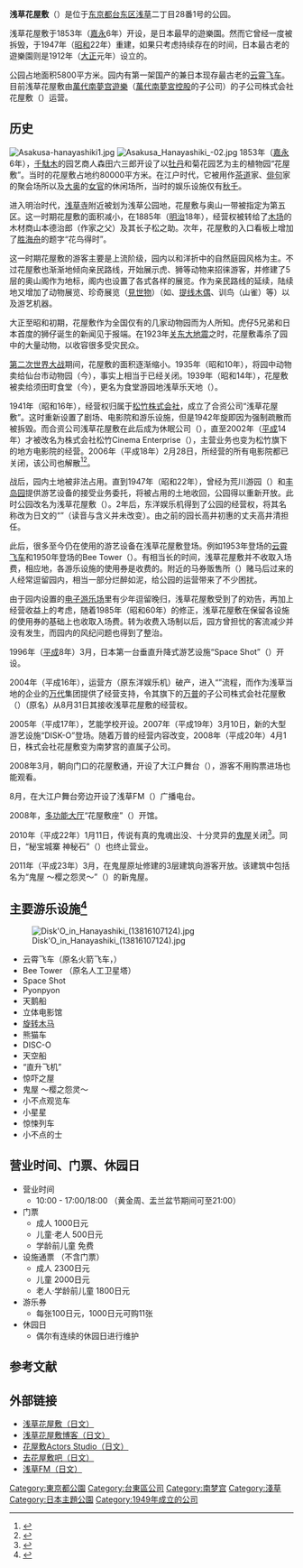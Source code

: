 {{Infobox amusement park
|name             = 浅草花屋敷
|native_name      = 浅草花やしき
|native_name_lang = ja
|logo             = File:Hanayashiki logo.svg
|logo_size        = 250px
|image            = [[File:Asakusa_Hanayashiki_-01.jpg|250px]]
|caption          = 
|resort           = 
|location         = [[日本|日本]]
|location2        = [[东京都|东京都]]
|location3        = [[台东区|台东区]]
|coordinates      = {{coord|35|42|55.66|N|139|47|40.84|E|display=inline,title}}
|theme            = 
|homepage         = [https://web.archive.org/web/20150607064258/http://www.hanayashiki.net/index.html 浅草花屋敷]
|owner            = [[萬代南夢宫遊樂|萬代南夢宫遊樂]]<small>（[[萬代南夢宮控股|萬代南夢宮控股]]）</small>
|operator         = 株式會社花屋敷
|opening_date     = 1949年
|closing_date     =
|previous_names   = 花屋敷<br/>{{lang|ja|花やしき}}
|season           = 全年開放
}}
'''浅草花屋敷'''（{{lang-ja|浅草花やしき}}）是位于[[东京都|东京都]][[台东区|台东区]][[浅草|浅草]]二丁目28番1号的公园。

浅草花屋敷于1853年（[[嘉永_(日本)|嘉永]]6年）开设，是日本最早的遊樂園。然而它曾经一度被拆毁，于1947年（[[昭和|昭和]]22年）重建，如果只考虑持续存在的时间，日本最古老的遊樂園则是1912年（[[大正|大正]]元年）设立的{{link-ja|枚方公园|ひらかたパーク}}。

公园占地面积5800平方米。园内有第一架国产的兼日本现存最古老的[[云霄飞车|云霄飞车]]。目前浅草花屋敷由[[萬代南夢宫遊樂|萬代南夢宫遊樂]]（[[萬代南夢宮控股|萬代南夢宮控股]]的子公司）的子公司株式会社花屋敷（{{lang-ja|株式会社花やしき}}）运营。

==历史==
[[File:Asakusa-hanayashiki1.jpg|thumb]]
[[File:Asakusa_Hanayashiki_-02.jpg|thumb]]
1853年（[[嘉永_(日本)|嘉永]]6年），[[千駄木|千駄木]]的园艺商人森田六三郎开设了以[[牡丹|牡丹]]和菊花园艺为主的植物园“花屋敷”。当时的花屋敷占地约80000平方米。在江户时代，它被用作[[日本茶道|茶道]]家、[[俳句|俳句]]家的聚会场所以及[[大奥|大奥]]的[[女官|女官]]的休闲场所，当时的娱乐设施仅有[[秋千|秋千]]。

进入明治时代，[[浅草寺|浅草寺]]附近被划为浅草公园地，花屋敷与奥山一带被指定为第五区。这一时期花屋敷的面积减小，在1885年（[[明治|明治]]18年），经营权被转给了[[木场|木场]]的木材商山本德治郎（作家{{link-ja|长谷川如是闲|長谷川如是閑}}之父）及其长子松之助。次年，花屋敷的入口看板上增加了[[胜海舟|胜海舟]]的题字“花鸟得时”。

这一时期花屋敷的游客主要是上流阶级，园内以和洋折中的自然庭园风格为主。不过花屋敷也渐渐地倾向亲民路线，开始展示虎、狮等动物来招徕游客，并修建了5层的奥山阁作为地标，阁内也设置了各式各样的展览。作为亲民路线的延续，陆续地又增加了动物展览、珍奇展览（[[畸形秀|見世物]]）（如{{link-ja|活人形|生人形}}、[[提线木偶|提线木偶]]、训鸟（山雀）等）以及游艺机器。

大正至昭和初期，花屋敷作为全国仅有的几家动物园而为人所知。虎仔5兄弟和日本首度的狮仔诞生的新闻见于报端。在1923年[[关东大地震|关东大地震]]之时，花屋敷毒杀了园中的大量动物，以收容很多受灾民众。

[[第二次世界大战|第二次世界大战]]期间，花屋敷的面积逐渐缩小。1935年（昭和10年），将园中动物卖给仙台市动物园（今{{link-ja|仙台市八木山动物园|仙台市八木山動物公園}}），事实上相当于已经关闭。1939年（昭和14年），花屋敷被卖给须田町食堂（今{{link-ja|株式会社聚乐|聚楽}}），更名为食堂游园地浅草乐天地（{{lang-ja|食堂遊園地浅草楽天地}}）。

1941年（昭和16年），经营权归属于[[松竹株式会社|松竹株式会社]]，成立了合资公司“浅草花屋敷”。这时重新设置了剧场、电影院和游乐设施，但是1942年旋即因为强制疏散而被拆毁。而合资公司浅草花屋敷在此后成为休眠公司（{{link-ja|休眠会社|休眠会社}}），直至2002年（[[平成|平成]]14年）才被改名为株式会社松竹Cinema Enterprise（{{lang-ja|株式会社松竹シネマエンタープライズ}}），主营业务也变为松竹旗下的地方电影院的经营。2006年（平成18年）2月28日，所经营的所有电影院都已关闭，该公司也解散<ref>{{Cite Web|url=http://www.shochiku.co.jp/docs/060228.pdf|title=子会社の解散及び特別損益の計上並びに平成１８年２月期業績予想の修正に関するお知らせ|accessdate=2015-11-09|language=ja|deadurl=yes|archiveurl=https://web.archive.org/web/20160813224126/http://www.shochiku.co.jp/docs/060228.pdf|archivedate=2016年8月13日}}</ref><ref>{{Cite web|url=http://www.shochiku.co.jp/docs/rep_140.pdf|title=第140期報告書|accessdate=2015-11-09|language=ja|deadurl=yes|archiveurl=https://web.archive.org/web/20130622032934/http://www.shochiku.co.jp/docs/rep_140.pdf|archivedate=2013年6月22日}}</ref>。

战后，园内土地被非法占用。直到1947年（昭和22年），曾经为荒川游园（{{link-ja|あらかわ遊園|あらかわ遊園}}）和[[丰岛园|丰岛园]]提供游艺设备的{{link-ja|东洋娱乐机|トーゴ (企業)}}接受业务委托，将被占用的土地收回，公园得以重新开放。此时公园改名为浅草花屋敷（{{lang-ja|浅草花屋敷}}）。2年后，东洋娱乐机得到了公园的经营权，将其名称改为日文的“{{lang|ja|浅草花やしき}}”（读音与含义并未改变）。由之前的园长高井初惠的丈夫高井清担任{{link-ja|支配人|支配人}}。

此后，很多至今仍在使用的游艺设备在浅草花屋敷登场。例如1953年登场的[[云霄飞车|云霄飞车]]和1950年登场的Bee Tower（{{lang-ja|Beeタワー}}）。有相当长的时间，浅草花屋敷并不收取入场费，相应地，各游乐设施的使用券是收费的。附近的马券贩售所（{{link-ja|場外馬券場|場外勝馬投票券発売所}}）赌马后过来的人经常逗留园内，相当一部分烂醉如泥，给公园的运营带来了不少困扰。

由于园内设置的[[电子游乐场|电子游乐场]]里有少年逗留晚归，浅草花屋敷受到了{{link-ja|浅草警察局|浅草警察署}}的劝告，再加上经营收益上的考虑，随着1985年（昭和60年）{{link-ja|风俗营业法|風俗営業等の規制及び業務の適正化等に関する法律}}的修正，浅草花屋敷在保留各设施的使用券的基础上也收取入场费。转为收费入场制以后，园方曾担忧的客流减少并没有发生，而园内的风纪问题也得到了整治。

1996年（[[平成|平成]]8年）3月，日本第一台垂直升降式游艺设施“Space Shot”（{{lang-ja|スペースショット}}）开设。

2004年（平成16年），运营方{{lang|ja|トーゴ}}（原东洋娱乐机）破产，进入“{{link-ja|会社更生|会社更生法}}”流程，而作为浅草当地的企业的[[万代|万代]]集团提供了经营支持，令其旗下的[[万普|万普]]的子公司株式会社花屋敷（{{lang-ja|株式会社花やしき}}）（原名{{lang|ja|株式会社ピアザ・サービス}}）从8月31日其接收浅草花屋敷的经营权。

2005年（平成17年），艺能学校{{link-ja|花やしきアクターズスタジオ|花やしきアクターズスタジオ}}开设。2007年（平成19年）3月10日，新的大型游艺设施“DISK-O”登场。随着万普的经营内容改变，2008年（平成20年）4月1日，株式会社花屋敷变为南梦宫的直属子公司。

2008年3月，朝向门口的花屋敷通，开设了大江户舞台（{{lang-ja|大江戸ステージ}}），游客不用购票进场也能观看。

8月，在大江户舞台旁边开设了浅草FM（{{link-ja|あさくさFM|あさくさFM}}）广播电台。

2008年，[[多功能大厅|多功能大厅]]“花屋敷座”（{{lang-ja|花やしき座}}）开馆。

2010年（平成22年）1月11日，传说有真的鬼魂出没、十分灵异的[[鬼屋|鬼屋]]关闭<ref>{{Cite Web|url=http://www.hanayashiki.net/schedule/index.html |title=花やしきカレンダー（网页快照） |date=2010-01-16 |language=ja |deadurl=bot: unknown |archiveurl=https://web.archive.org/web/20100127054018/http://www.hanayashiki.net/schedule/index.html |archivedate=2010-01-27 }}</ref>。同日，“秘宝城寨 神秘石”（{{lang-ja|秘宝の砦 ミラクルストーン}}）也终止营业。

2011年（平成23年）3月，在鬼屋原址修建的3层建筑向游客开放。该建筑中包括名为“鬼屋 ～樱之怨灵～”（{{lang-ja|お化け屋敷 ～桜の怨霊～}}）的新鬼屋。

==主要游乐设施<ref>{{Cite Web|url=http://www.hanayashiki.net/attraction|title=アトラクション|accessdate=2015-11-10|language=ja|archive-date=2021-03-28|archive-url=https://web.archive.org/web/20210328060021/https://www.hanayashiki.net/attraction|dead-url=no}}</ref>==
[[File:Disk'O_in_Hanayashiki_(13816107124).jpg|thumb]]
* 云霄飞车（原名火箭飞车，{{lang|ja|ロケットコースター}}）
* Bee Tower （原名人工卫星塔）
* Space Shot
* Pyonpyon
* 天鹅船
* 立体电影馆
* [[旋转木马|旋转木马]]
* 熊猫车
* DISC-O
* 天空船
* “直升飞机”
* 惊吓之屋
* 鬼屋 ～樱之怨灵～
* 小不点观览车
* 小星星
* 惊悚列车
* 小不点的士

==营业时间、门票、休园日==
* 营业时间
** 10:00 - 17:00/18:00 （黄金周、盂兰盆节期间可至21:00）
* 门票
** 成人 1000日元
** 儿童·老人 500日元
** 学龄前儿童 免费
* 设施通票 （不含门票）
** 成人 2300日元
** 儿童 2000日元
** 老人·学龄前儿童 1800日元
* 游乐券
** 每张100日元，1000日元可购11张
* 休园日
** 偶尔有连续的休园日进行维护

== 参考文献 ==
{{refbegin}}
{{Reflist}}
{{refend}}

==外部链接==
{{Commonscat|Asakusa Hanayashiki}}
* [https://web.archive.org/web/20101020093337/http://hanayashiki.net/ 浅草花屋敷（日文）]
* [https://web.archive.org/web/20150607135142/http://www.hanayashiki.net/blog/mt/ 浅草花屋敷博客（日文）]
* [https://web.archive.org/web/20150610005732/http://www.hanayashiki.net/as/ 花屋敷Actors Studio（日文）]
* [https://web.archive.org/web/20151031081325/http://www.hanayashiki.info/ 去花屋敷吧（日文）]
* [http://asakusafm.com/ 浅草FM（日文）] {{Wayback|url=http://asakusafm.com/|date=20161002104209}}
{{萬代南夢宮控股}}
{{DEFAULTSORT:Asakusa Hanayashiki}}
[[Category:東京都公園|Category:東京都公園]]
[[Category:台東區公司|Category:台東區公司]]
[[Category:南梦宫|Category:南梦宫]]
[[Category:淺草|Category:淺草]]
[[Category:日本主題公園|Category:日本主題公園]]
[[Category:1949年成立的公司|Category:1949年成立的公司]]